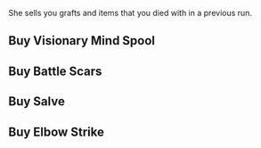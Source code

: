 She sells you grafts and items that you died with in a previous run. 


== Buy Visionary Mind Spool ==


== Buy Battle Scars ==


== Buy Salve ==


== Buy Elbow Strike ==